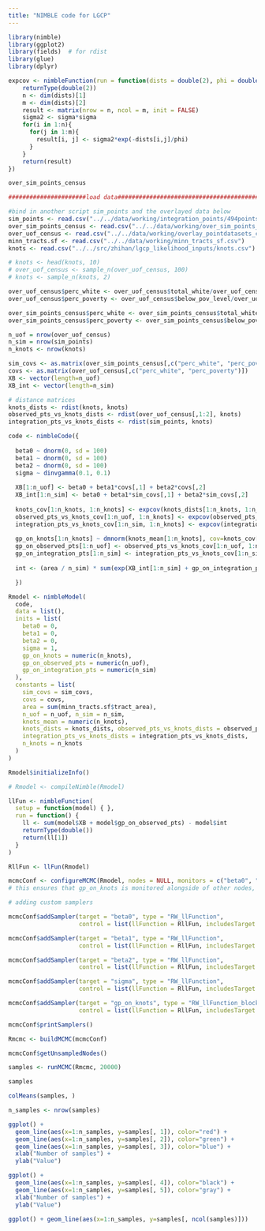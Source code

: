 ```yaml
---
title: "NIMBLE code for LGCP"
---
```


```r
library(nimble)
library(ggplot2)
library(fields)  # for rdist
library(glue)
library(dplyr)
```

```r
expcov <- nimbleFunction(run = function(dists = double(2), phi = double(0), sigma = double(0)) {
    returnType(double(2))
    n <- dim(dists)[1]
    m <- dim(dists)[2]
    result <- matrix(nrow = n, ncol = m, init = FALSE)
    sigma2 <- sigma*sigma
    for(i in 1:n){
      for(j in 1:m){
        result[i, j] <- sigma2*exp(-dists[i,j]/phi)
      }
    }
    return(result)
})
```


```r
over_sim_points_census
```


```r
######################load data###########################################################################

#bind in another script sim_points and the overlayed data below
sim_points <- read.csv("../../data/working/integration_points/494points_coord.csv")
over_sim_points_census <- read.csv("../../data/working/over_sim_points_census.csv")
over_uof_census <- read.csv("../../data/working/overlay_pointdatasets_censusdata/over_uof_census.csv")
minn_tracts.sf <- read.csv("../../data/working/minn_tracts_sf.csv")
knots <- read.csv("../../src/zhihan/lgcp_likelihood_inputs/knots.csv")

# knots <- head(knots, 10)
# over_uof_census <- sample_n(over_uof_census, 100)
# knots <- sample_n(knots, 2)

over_uof_census$perc_white <- over_uof_census$total_white/over_uof_census$total_pop
over_uof_census$perc_poverty <- over_uof_census$below_pov_level/over_uof_census$total_pop

over_sim_points_census$perc_white <- over_sim_points_census$total_white/over_sim_points_census$total_pop
over_sim_points_census$perc_poverty <- over_sim_points_census$below_pov_level/over_sim_points_census$total_pop

n_uof = nrow(over_uof_census)
n_sim = nrow(sim_points)
n_knots <- nrow(knots)

sim_covs <- as.matrix(over_sim_points_census[,c("perc_white", "perc_poverty")])
covs <- as.matrix(over_uof_census[,c("perc_white", "perc_poverty")])
XB <- vector(length=n_uof)
XB_int <- vector(length=n_sim)

# distance matrices
knots_dists <- rdist(knots, knots)
observed_pts_vs_knots_dists <- rdist(over_uof_census[,1:2], knots)
integration_pts_vs_knots_dists <- rdist(sim_points, knots)
```

```r
code <- nimbleCode({
  
  beta0 ~ dnorm(0, sd = 100)
  beta1 ~ dnorm(0, sd = 100)
  beta2 ~ dnorm(0, sd = 100)
  sigma ~ dinvgamma(0.1, 0.1)
  
  XB[1:n_uof] <- beta0 + beta1*covs[,1] + beta2*covs[,2]
  XB_int[1:n_sim] <- beta0 + beta1*sim_covs[,1] + beta2*sim_covs[,2]
  
  knots_cov[1:n_knots, 1:n_knots] <- expcov(knots_dists[1:n_knots, 1:n_knots], 0.1, sigma)
  observed_pts_vs_knots_cov[1:n_uof, 1:n_knots] <- expcov(observed_pts_vs_knots_dists[1:n_uof, 1:n_knots], 0.1, sigma)
  integration_pts_vs_knots_cov[1:n_sim, 1:n_knots] <- expcov(integration_pts_vs_knots_dists[1:n_sim, 1:n_knots], 0.1, sigma)
  
  gp_on_knots[1:n_knots] ~ dmnorm(knots_mean[1:n_knots], cov=knots_cov[1:n_knots, 1:n_knots])
  gp_on_observed_pts[1:n_uof] <- observed_pts_vs_knots_cov[1:n_uof, 1:n_knots] %*% inverse(knots_cov[1:n_knots, 1:n_knots]) %*% gp_on_knots[1:n_knots]
  gp_on_integration_pts[1:n_sim] <- integration_pts_vs_knots_cov[1:n_sim, 1:n_knots] %*% inverse(knots_cov[1:n_knots, 1:n_knots]) %*% gp_on_knots[1:n_knots]
  
  int <- (area / n_sim) * sum(exp(XB_int[1:n_sim] + gp_on_integration_pts[1:n_sim]))

  })
```

```r
Rmodel <- nimbleModel(
  code, 
  data = list(),
  inits = list(
    beta0 = 0,
    beta1 = 0,
    beta2 = 0,
    sigma = 1, 
    gp_on_knots = numeric(n_knots),
    gp_on_observed_pts = numeric(n_uof),
    gp_on_integration_pts = numeric(n_sim)
  ),
  constants = list(
    sim_covs = sim_covs, 
    covs = covs, 
    area = sum(minn_tracts.sf$tract_area),
    n_uof = n_uof, n_sim = n_sim,
    knots_mean = numeric(n_knots),
    knots_dists = knots_dists, observed_pts_vs_knots_dists = observed_pts_vs_knots_dists,
    integration_pts_vs_knots_dists = integration_pts_vs_knots_dists,
    n_knots = n_knots
  )
)
```

```r
Rmodel$initializeInfo()
```

```r
# Rmodel <- compileNimble(Rmodel)
```

```r
llFun <- nimbleFunction(
  setup = function(model) { },
  run = function() {
    ll <- sum(model$XB + model$gp_on_observed_pts) - model$int
    returnType(double())
    return(ll[1])
  }
)

RllFun <- llFun(Rmodel)

mcmcConf <- configureMCMC(Rmodel, nodes = NULL, monitors = c("beta0", "beta1", "beta2", "sigma", "gp_on_knots"))
# this ensures that gp_on_knots is monitored alongside of other nodes, but also makes sure that no default samplers are assigned

# adding custom samplers

mcmcConf$addSampler(target = "beta0", type = "RW_llFunction",
                    control = list(llFunction = RllFun, includesTarget = FALSE))

mcmcConf$addSampler(target = "beta1", type = "RW_llFunction",
                    control = list(llFunction = RllFun, includesTarget = FALSE))

mcmcConf$addSampler(target = "beta2", type = "RW_llFunction",
                    control = list(llFunction = RllFun, includesTarget = FALSE))

mcmcConf$addSampler(target = "sigma", type = "RW_llFunction",
                    control = list(llFunction = RllFun, includesTarget = FALSE))

mcmcConf$addSampler(target = "gp_on_knots", type = "RW_llFunction_block",
                    control = list(llFunction = RllFun, includesTarget = FALSE))

mcmcConf$printSamplers() 

Rmcmc <- buildMCMC(mcmcConf)
```

```r
mcmcConf$getUnsampledNodes()
```

```r
samples <- runMCMC(Rmcmc, 20000)
```

```r
samples
```

```r
colMeans(samples, )
```

```r
n_samples <- nrow(samples)

ggplot() + 
  geom_line(aes(x=1:n_samples, y=samples[, 1]), color="red") + 
  geom_line(aes(x=1:n_samples, y=samples[, 2]), color="green") + 
  geom_line(aes(x=1:n_samples, y=samples[, 3]), color="blue") +
  xlab("Number of samples") + 
  ylab("Value")

ggplot() + 
  geom_line(aes(x=1:n_samples, y=samples[, 4]), color="black") +
  geom_line(aes(x=1:n_samples, y=samples[, 5]), color="gray") +
  xlab("Number of samples") + 
  ylab("Value")

ggplot() + geom_line(aes(x=1:n_samples, y=samples[, ncol(samples)]))
```
